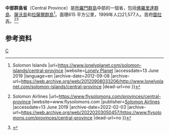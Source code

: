 {{Infobox settlement
|name=中部群島省
|settlement_type=省
|image_skyline      =
|image_caption       =
|image_flag         = Flag of Central Province Solomon Islands.png
|image_map          = Solomon Islands-Central.png
|map_caption        = 在所罗门群岛的位置
|subdivision_type=国家
|subdivision_name   = {{flag|Solomon Islands}}
|subdivision_type1=首府
|subdivision_name1=[[图拉吉岛|图拉吉岛]]
|leader_title       = Premier
|leader_name        = Patrick Vasuni
|area_total_km2         = 615
|population_as_of   = 2009 census
|population_total   = 26051
|population_density_km2 = auto
|timezone           = +11
|utc_offset         = +11
|coordinates        = {{coord|9|0|S|159|45|E|region:SB|display=it}}
}}
'''中部群島省'''（Central Province）是[[所羅門群島|所羅門群島]]中部的一個省，包括[[佛罗里达群岛|佛羅里達群島]]、[[薩沃島|薩沃島]]和[[拉塞爾群島|拉薩爾群島]]<ref>{{cite web |last1=Planet |first1=Lonely |title=Central Province travel {{!}} Solomon Islands |url=https://www.lonelyplanet.com/solomon-islands/central-province |website=[[Lonely_Planet|Lonely Planet]] |accessdate=13 June 2019 |language=en |archive-date=2012-09-08 |archive-url=https://web.archive.org/web/20120908033206/http://www.lonelyplanet.com/solomon-islands/central-province |dead-url=no }}</ref>。面積615 平方公里，1999年人口21,577人。首府[[图拉吉岛|圖拉吉]]。<ref>{{cite web |title=Central Province, Solomon Islands {{!}} Solomon Airlines |url=https://www.flysolomons.com/provinces/central-province |website=www.flysolomons.com |publisher=[[Solomon_Airlines|Solomon Airlines]] |accessdate=13 June 2019 |archive-date=2022-02-03 |archive-url=https://web.archive.org/web/20220203050457/https://www.flysolomons.com/provinces/central-province |dead-url=no }}</ref><ref>{{cite web |title=PROVINCIAL PROFILE OF THE 2009 POPULATION & HOUSING CENSUS |url=https://www.statistics.gov.sb/component/advlisting/?view=download&format=raw&fileId=419 |accessdate=13 June 2019 |archive-date=2022-03-08 |archive-url=https://web.archive.org/web/20220308091611/https://www.statistics.gov.sb/component/advlisting/?view=download&format=raw&fileId=419 |dead-url=no }}</ref>

==参考资料==
{{refs}}

{{索羅門群島行政區劃}}
{{所罗门群岛行政区划小作品}}
[[Category:所罗门群岛省份|C]]